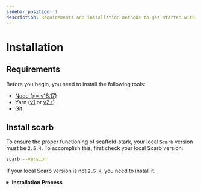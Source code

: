 ```yaml
---
sidebar_position: 1
description: Requirements and installation methods to get started with Scaffold Stark-2.
---
```


# Installation

## Requirements

Before you begin, you need to install the following tools:

- [Node (>= v18.17)](https://nodejs.org/en/download/)
- Yarn ([v1](https://classic.yarnpkg.com/en/docs/install/) or [v2+](https://yarnpkg.com/getting-started/install))
- [Git](https://git-scm.com/downloads)

## Install scarb

To ensure the proper functioning of scaffold-stark, your local `Scarb` version must be `2.5.4`. To accomplish this, first check your local Scarb version:

```sh
scarb --version
```
If your local Scarb version is not `2.5.4`, you need to install it.
<details>
<summary><b>Installation Process</b></summary>

To install Scarb, please refer to the [installation instructions](https://docs.swmansion.com/scarb/download).
We strongly recommend that you install
Scarb via [asdf](https://docs.swmansion.com/scarb/download.html#install-via-asdf), a CLI tool that can manage
multiple language runtime versions on a per-project basis.
This will ensure that the version of Scarb you use to work on a project always matches the one defined in the
project settings, avoiding problems related to version mismatches.

Please refer to the [asdf documentation](https://asdf-vm.com/guide/getting-started.html) to install all
prerequisites.

Once you have `asdf` installed locally, you can download Scarb plugin with the following command:

```bash
asdf plugin add scarb
```

This will allow you to download specific versions. You can choose the same version as the Dojo's Cairo version, for example, 2.5.4, with the following command:

```bash
asdf install scarb 2.5.4
```

and set a global version:

```bash
asdf global scarb 2.5.4
```

Otherwise, you can simply run the following command in your terminal, and follow the onscreen instructions. This
will install the version `2.5.4` of Scarb.

```bash
curl --proto '=https' --tlsv1.2 -sSf https://docs.swmansion.com/scarb/install.sh | sh -s -- -v 2.5.4
## Setup
## Compatible versions

- scarb - v2.5.4
- cairo - v2.5.4
- starknet - v2.5.4
- sierra - v1.4.0
- rpc - v0.5.1

Clone this repo and install dependencies

```bash
git clone https://github.com/Quantum3-Labs/scaffold-stark-2 --recurse-submodules
cd scaffold-stark-2
yarn install
```

